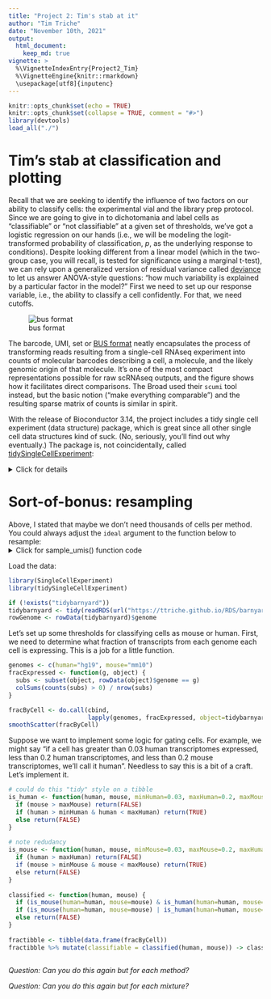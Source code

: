 ```yaml
---
title: "Project 2: Tim's stab at it"
author: "Tim Triche"
date: "November 10th, 2021"
output: 
  html_document:
    keep_md: true
vignette: >
  %\VignetteIndexEntry{Project2_Tim}
  %\VignetteEngine{knitr::rmarkdown}
  \usepackage[utf8]{inputenc}
---
```


```r
knitr::opts_chunk$set(echo = TRUE)
knitr::opts_chunk$set(collapse = TRUE, comment = "#>")
library(devtools)
load_all("./")
```

# Tim's stab at classification and plotting 

Recall that we are seeking to identify the influence of two factors on our
ability to classify cells: the experimental vial and the library prep protocol. 
Since we are going to give in to dichotomania and label cells as "classifiable" 
or "not classifiable" at a given set of thresholds, we've got a logistic 
regression on our hands (i.e., we will be modeling the logit-transformed
probability of classification, _p_, as the underlying response to conditions). 
Despite looking different from a linear model (which in the two-group case, 
you will recall, is tested for significance using a marginal t-test), we can 
rely upon a generalized version of residual variance called [deviance]("https://en.wikipedia.org/wiki/Deviance_(statistics) "Wikipedia page for deviance") to 
let us answer ANOVA-style questions: "how much variability is explained by a
particular factor in the model?" First we need to set up our response variable, 
i.e., the ability to classify a cell confidently.  For that, we need cutoffs. 

![bus format](../figure/bustools.jpeg) 

The barcode, UMI, set or [BUS format](https://academic.oup.com/bioinformatics/article/35/21/4472/5487510) neatly encapsulates the process of transforming reads
resulting from a single-cell RNAseq experiment into counts of molecular barcodes
describing a cell, a molecule, and the likely genomic origin of that molecule.
It's one of the most compact representations possible for raw scRNAseq outputs, 
and the figure shows how it facilitates direct comparisons. The Broad used their
`scumi` tool instead, but the basic notion ("make everything comparable") and 
the resulting sparse matrix of counts is similar in spirit. 


With the release of Bioconductor 3.14, the project includes a tidy single cell 
experiment (data structure) package, which is great since all other single cell 
data structures kind of suck. (No, seriously, you'll find out why eventually.) 
The package is, not coincidentally, called [tidySingleCellExperiment](http://www.bioconductor.org/packages/release/bioc/vignettes/tidySingleCellExperiment/inst/doc/introduction.html):

<details>
  <summary>Click for details</summary>
```r

if (!require("SingleCellExperiment")) {
  BiocManager::install("SingleCellExperiment")
  library(SingleCellExperiment)
}
if (!require("tidySingleCellExperiment")) {
  BiocManager::install("tidySingleCellExperiment")
  library(tidySingleCellExperiment)
}

```
</details>

# Sort-of-bonus: resampling

Above, I stated that maybe we don't need thousands of cells per method. 
You could always adjust the `ideal` argument to the function below to resample:
<details>
  <summary>Click for sample_umis() function code</summary>
```r

# adapted from a SingleCellExperiment-centric method for CITEseq
sample_umis <- function(umis, meta, block, ideal=300) {

  stopifnot(nrow(meta) == ncol(umis))
  stopifnot(length(block) == nrow(meta))

  pops <- sort(table(block))
  samplesets <- split(seq_len(nrow(meta)), block)

  keep <- integer()
  for (set in names(samplesets)) {
    sset <- samplesets[[set]]
    cells <- length(sset)
    if (cells <= ideal) {
      pct <- 100
      keep <- c(keep, sset)
      message("Kept ", cells, " cells (", pct, "%) of type ", set, ".")
    } else {
      kept <- sample(sset, size=ideal)
      pct <- round((ideal / cells) * 100)
      keep <- c(keep, kept)
      message("Kept ", ideal, " cells (", pct, "%) of type ", set, ".")
    }
  }

  pct <- round((length(keep) / ncol(umis)) * 100, 1)
  message("Kept ", length(keep), " (", pct, "%) of ", ncol(umis),
          " cells in ", length(samplesets), " blocks.")
  umis[, keep]

}

```
</details> 

Load the data:

```r

library(SingleCellExperiment) 
library(tidySingleCellExperiment)

if (!exists("tidybarnyard"))  
tidybarnyard <- tidy(readRDS(url("https://ttriche.github.io/RDS/barnyard.rds")))
rowGenome <- rowData(tidybarnyard)$genome

```

Let's set up some thresholds for classifying cells as mouse or human. First, we
need to determine what fraction of transcripts from each genome each cell is 
expressing.  This is a job for a little function. 

```r

genomes <- c(human="hg19", mouse="mm10") 
fracExpressed <- function(g, object) {
  subs <- subset(object, rowData(object)$genome == g)
  colSums(counts(subs) > 0) / nrow(subs)
}

fracByCell <- do.call(cbind, 
                      lapply(genomes, fracExpressed, object=tidybarnyard))
smoothScatter(fracByCell) 
```

Suppose we want to implement some logic for gating cells.  For example, we might say "if a cell has greater than 0.03 human transcriptomes expressed, less than 0.2 human transcriptomes, and less than 0.2 mouse transcriptomes, we'll call it human".  Needless to say this is a bit of a craft.  Let's implement it. 
  
```r

# could do this "tidy" style on a tibble
is_human <- function(human, mouse, minHuman=0.03, maxHuman=0.2, maxMouse=0.03) { 
  if (mouse > maxMouse) return(FALSE)
  if (human > minHuman & human < maxHuman) return(TRUE)
  else return(FALSE) 
}
  
# note redudancy
is_mouse <- function(human, mouse, minMouse=0.03, maxMouse=0.2, maxHuman=0.03) {
  if (human > maxHuman) return(FALSE)
  if (mouse > minMouse & mouse < maxMouse) return(TRUE)
  else return(FALSE)
}
  
classified <- function(human, mouse) { 
  if (is_mouse(human=human, mouse=mouse) & is_human(human=human, mouse=mouse)) return(FALSE)
  if (is_mouse(human=human, mouse=mouse) | is_human(human=human, mouse=mouse)) return(TRUE) 
  else return(FALSE) 
}
  
fractibble <- tibble(data.frame(fracByCell))
fractibble %>% mutate(classifiable = classified(human, mouse)) -> classified
  
```
              
_Question: Can you do this again but for each method?_

_Question: Can you do this again but for each mixture?_
